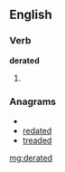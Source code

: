 ==English==

===Verb===
'''derated'''

# {{past of|[[derate]]}}

===Anagrams===
* {{alphagram|addeert}}
* [[redated#English|redated]]
* [[treaded#English|treaded]]

[[mg:derated]]